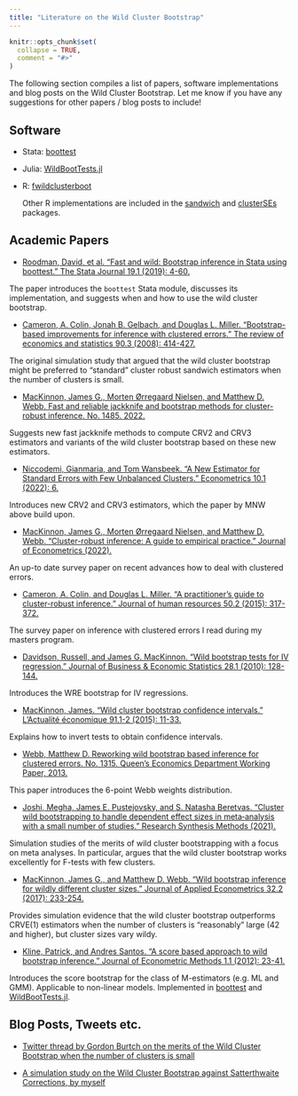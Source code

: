 ```yaml
---
title: "Literature on the Wild Cluster Bootstrap"
---
```


```r
knitr::opts_chunk$set(
  collapse = TRUE,
  comment = "#>"
)
```

The following section compiles a list of papers, software implementations and blog posts on the Wild Cluster Bootstrap. Let me know if you have any suggestions for other papers / blog posts to include! 


## Software

+ Stata: [boottest]()

+ Julia: [WildBootTests.jl]()

+ R: [fwildclusterboot]()

  Other R implementations are included in the [sandwich]() and [clusterSEs]() packages. 
  
## Academic Papers

+ [Roodman, David, et al. "Fast and wild: Bootstrap inference in Stata using boottest." The Stata Journal 19.1 (2019): 4-60.](https://journals.sagepub.com/doi/pdf/10.1177/1536867X19830877?casa_token=vapijGHUIIoAAAAA:S9AOnL7mdY3yeteZf-gXg1miBS96qrT7X53H5FWDlqokdSiqc8oPa8scKwJeF2_WeGFMxpGJzAwTwA)

The paper introduces the `boottest` Stata module, discusses its implementation, and suggests when and how to use the wild cluster bootstrap. 

+ [Cameron, A. Colin, Jonah B. Gelbach, and Douglas L. Miller. "Bootstrap-based improvements for inference with clustered errors." The review of economics and statistics 90.3 (2008): 414-427.](https://www.nber.org/system/files/working_papers/t0344/t0344.pdf) 

The original simulation study that argued that the wild cluster bootstrap might be preferred to "standard" cluster robust sandwich estimators when the number of clusters is small.

+ [MacKinnon, James G., Morten Ørregaard Nielsen, and Matthew D. Webb. Fast and reliable jackknife and bootstrap methods for cluster-robust inference. No. 1485. 2022.](https://www.econ.queensu.ca/sites/econ.queensu.ca/files/wpaper/qed_wp_1485.pdf) 

Suggests new fast jackknife methods to compute CRV2 and CRV3 estimators and variants of the wild cluster bootstrap based on these new estimators.

+ [Niccodemi, Gianmaria, and Tom Wansbeek. "A New Estimator for Standard Errors with Few Unbalanced Clusters." Econometrics 10.1 (2022): 6.](https://www.mdpi.com/2225-1146/10/1/6/htm) 

Introduces new CRV2 and CRV3 estimators, which the paper by MNW above build upon. 

+ [MacKinnon, James G., Morten Ørregaard Nielsen, and Matthew D. Webb. "Cluster-robust inference: A guide to empirical practice." Journal of Econometrics (2022).](https://www.sciencedirect.com/science/article/pii/S0304407622000781)

An up-to date survey paper on recent advances how to deal with clustered errors. 

+ [Cameron, A. Colin, and Douglas L. Miller. "A practitioner’s guide to cluster-robust inference." Journal of human resources 50.2 (2015): 317-372.](http://jhr.uwpress.org/content/50/2/317.full.pdf?casa_token=m_Akn2a2l1sAAAAA:96lg39sv-UbrK-p4TH2UEOpF2QGdxwNLQ32vbU8ig7LhDCKes_QeVZCsXBQvYfEhQmM1DATXqBw)

The survey paper on inference with clustered errors I read during my masters program. 

+ [Davidson, Russell, and James G. MacKinnon. "Wild bootstrap tests for IV regression." Journal of Business & Economic Statistics 28.1 (2010): 128-144.](https://www.tandfonline.com/doi/abs/10.1198/jbes.2009.07221?journalCode=ubes20) 

Introduces the WRE bootstrap for IV regressions. 

+ [MacKinnon, James. "Wild cluster bootstrap confidence intervals." L'Actualité économique 91.1-2 (2015): 11-33.](https://www.erudit.org/en/journals/ae/1900-v1-n1-ae02507/1036912ar.pdf) 

Explains how to invert tests to obtain confidence intervals. 

+ [Webb, Matthew D. Reworking wild bootstrap based inference for clustered errors. No. 1315. Queen's Economics Department Working Paper, 2013.](https://www.econstor.eu/bitstream/10419/97480/1/757403891.pdf) 

This paper introduces the 6-point Webb weights distribution.

+ [Joshi, Megha, James E. Pustejovsky, and S. Natasha Beretvas. "Cluster wild bootstrapping to handle dependent effect sizes in meta‐analysis with a small number of studies." Research Synthesis Methods (2021).](file:///C:/Users/alexa/Downloads/CWB.pdf) 

Simulation studies of the merits of wild cluster bootstrapping with a focus on meta analyses. In particular, argues that the wild cluster bootstrap works excellently for F-tests with few clusters. 

+ [MacKinnon, James G., and Matthew D. Webb. "Wild bootstrap inference for wildly different cluster sizes." Journal of Applied Econometrics 32.2 (2017): 233-254.](https://onlinelibrary.wiley.com/doi/abs/10.1002/jae.2508?casa_token=u5JFe9l80I4AAAAA%3Axyo3ON86qXJd1qJeAEzP7XAWNjYI-7cfLtmvHe9f78BowELJKRenhJ7tlJSC9r_aYSGEcmEwfPfnfzEW)

Provides simulation evidence that the wild cluster bootstrap outperforms CRVE(1) estimators when the number of clusters is "reasonably" large (42 and higher), but cluster sizes vary wildy. 

+ [Kline, Patrick, and Andres Santos. "A score based approach to wild bootstrap inference." Journal of Econometric Methods 1.1 (2012): 23-41.](https://www.nber.org/system/files/working_papers/w16127/w16127.pdf)

Introduces the score bootstrap for the class of M-estimators (e.g. ML and GMM). Applicable to non-linear models. Implemented in [boottest]() and [WildBootTests.jl]().

<!-- + [Abadie, Alberto, et al. When should you adjust standard errors for clustering?. No. w24003. National Bureau of Economic Research, 2017.](https://www.nber.org/system/files/working_papers/w24003/w24003.pdf)  -->

<!-- Suggestions on when to cluster standard errors, and when not do.  -->


## Blog Posts, Tweets etc. 

+ [Twitter thread by Gordon Burtch on the merits of the Wild Cluster Bootstrap when the number of clusters is small](https://twitter.com/gburtch/status/1378520203689082886)

+ [A simulation study on the Wild Cluster Bootstrap against Satterthwaite Corrections, by myself](https://s3alfisc.github.io/blog/post/2022-01-29-cluster-robust-inference-when-the-number-of-clusters-is-small-a-horse-race/)

<!-- + [Chris Blattman - Clusterjerk: Do you have to cluster if the treatment assignment is random at an individual level? The answer is no! -->
<!--  II](https://chrisblattman.com/blog/2015/12/11/clusterjerk-the-much-anticipated-sequel/) -->

<!-- + [Blog post by David MacKenzie on the Paper by Abadie et al ](https://blogs.worldbank.org/impactevaluations/when-should-you-cluster-standard-errors-new-wisdom-econometrics-oracle) -->

